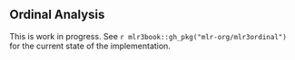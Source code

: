 ## Ordinal Analysis {#ordinal}

This is work in progress.
See `r mlr3book::gh_pkg("mlr-org/mlr3ordinal")` for the current state of the implementation.
